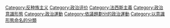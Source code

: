 {{Cat main}}
{{Commons category}}

[[Category:反种族主义|Category:反种族主义]]
[[Category:政治评价|Category:政治评价]]
[[Category:法西斯主義|Category:法西斯主義]]
[[Category:政治意識形態|Category:政治意識形態]]
[[Category:政治運動|Category:政治運動]]
[[Category:依議題劃分的政治運動|Category:依議題劃分的政治運動]]
[[Category:以意識形態命名的分類|Category:以意識形態命名的分類]]